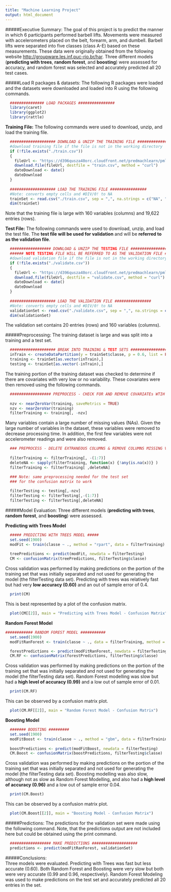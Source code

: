 ```yaml
---
title: "Machine Learning Project"
output: html_document
---
```


#####Executive Summary:
The goal of this project is to predict the manner in which 6 participants performed barbell lifts.  Movements were measured with accelerometers placed on the belt, forearm, arm, and dumbell.  Barbell lifts were separated into five classes (class A-E) based on these measurements.  These data were originally obtained from the following website <http://groupware.les.inf.puc-rio.br/har>.  Three different models (**predicting with trees**, **random forest**, and **boosting**) were assessed for accuracy, and random forest was selected and accurately predicted all 20 test cases.


#####Load R packages & datasets:
The following R packages were loaded and the datasets were downloaded and loaded into R using the following commands.

```r
  ############### LOAD PACKAGES ################
  library(caret)
  library(ggplot2)
  library(rattle)
```


**Training File:**  The following commands were used to download, unzip, and load the training file.
```r
  #################### DOWNLOAD & UNZIP THE TRAINING FILE ################
  #download training file if the file is not in the working directory
  if (!file.exists("./train.csv"))
  {
    fileUrl <- "https://d396qusza40orc.cloudfront.net/predmachlearn/pml-training.csv"
    download.file(fileUrl, destfile = "train.csv", method = "curl")
    dateDownload <- date()
    dateDownload  
  }
  
  #################### LOAD THE TRAINING FILE ################
  #Note: converts empty cells and #DIV/0! to NA
  trainSet <- read.csv("./train.csv", sep = ",", na.strings = c("NA", "", "#DIV/0!"),header = TRUE)
  dim(trainSet)
```

Note that the training file is large with 160 variables (columns) and 19,622 entries (rows).

**Test File:** The following commands were used to download, unzip, and load the test file.  The **test file will be used for validation** and will be **referred to as the validation file**.
```r
  ################## DOWNLOAD & UNZIP THE TESTING FILE ####################
  ###### NOTE TESTING FILE WILL BE REFERRED TO AS THE VALIDATION FILE ######
  #download validation file if the file is not in the working directory
  if (!file.exists("./validate.csv"))
  {
    fileUrl <- "https://d396qusza40orc.cloudfront.net/predmachlearn/pml-testing.csv"
    download.file(fileUrl, destfile = "validate.csv", method = "curl")
    dateDownload <- date()
    dateDownload  
  }
  
  #################### LOAD THE VALIDATION FILE ################
  #Note: converts empty cells and #DIV/0! to NA
  validationSet <- read.csv("./validate.csv", sep = ",", na.strings = c("NA", "", "#DIV/0!"),header = TRUE)
  dim(validationSet)
```

The validation set contains 20 entries (rows) and 160 variables (columns).

#####Preprocessing:
The training dataset is large and was split into a training and a test set.  
```r
  #################### BREAK INTO TRAINING & TEST SETS ############################
  inTrain <- createDataPartition(y = trainSet$classe, p = 0.6, list = FALSE)
  training <- trainSet[as.vector(inTrain),]
  testing <- trainSet[as.vector(-inTrain),]
```


The training portion of the training dataset was checked to determine if there are covariates with very low or no variability.  These covariates were then removed using the following commands.
```r
  ################## PREPROCESS - CHECK FOR AND REMOVE COVARIATEs WTIH NO VARIABILITY ################
  
  nzv <- nearZeroVar(training, saveMetrics = TRUE)
  nzv <- nearZeroVar(training)
  filterTraining <- training[, -nzv]
```


Many variables contain a large number of missing values (NAs).  Given the large number of variables in the dataset, these variables were removed to decrease processing time. In addition, the first few variables were not accelerometer readings and were also removed.
```r
  ### PREPROCESS - DELETE EXTRANEOUS COLUMNS & REMOVE COLUMNS MISSING VALUES (NAs) THAT WILL BREAK CM ####
  
  filterTraining <- filterTraining[, -(1:7)]
  deleteNA <- sapply(filterTraining, function(x) {!any(is.na(x))} )
  filterTraining <- filterTraining[ ,deleteNA]

  ### Note: same preprocessing needed for the test set 
  ### for the confusion matrix to work
  
  filterTesting <- testing[,-nzv]
  filterTesting <- filterTesting[,-(1:7)]
  filterTesting <- filterTesting[,deleteNA]
```


#####Model Evaluation:
Three different models (**predicting with trees**, **random forest**, and **boosting**) were assessed.

**Predicting with Trees Model**
```r
  ##### PREDICTING WITH TREES MODEL #####
  set.seed(1900)
  modFit <- train(classe ~ ., method = "rpart", data = filterTraining)
  
  treePredictions <- predict(modFit, newdata = filterTesting)
  CM <- confusionMatrix(treePredictions, filterTesting$classe)  
```

Cross validation was performed by making predictions on the portion of the training set that was initially separated and not used for generating the model (the filterTesting data set).  Predicting with trees was relatively fast but had very **low accuracy (0.60)** and an out of sample error of 0.4.  
```r
  print(CM)
```

This is best represented by a plot of the confusion matrix.
```r
  plot(CM[[2]], main = "Predicting with Trees Model - Confusion Matrix")
```

**Random Forest Model**
```r
############ RANDOM FOREST MODEL ###########
  set.seed(1900)
  modFitRanForest <- train(classe ~ ., data = filterTraining, method = "rf")

  forestPredictions <- predict(modFitRanForest, newdata = filterTesting)
  CM.RF <- confusionMatrix(forestPredictions, filterTesting$classe)
```

Cross validation was performed by making predictions on the portion of the training set that was initially separated and not used for generating the model (the filterTesting data set).  Random Forest modelling was slow but had a **high level of accuracy (0.99)** and a low out of sample error of 0.01.
```r
  print(CM.RF)
```

This can be observed by a confusion matrix plot.
```r
  plot(CM.RF[[2]], main = "Random Forest Model - Confusion Matrix")
```

**Boosting Model**
```r
  ####### BOOSTING #########
  set.seed(1900)
  modFitBoost <- train(classe ~ ., method = "gbm", data = filterTraining, verbose = FALSE)
  
  boostPredictions <- predict(modFitBoost, newdata = filterTesting)
  CM.Boost <- confusionMatrix(boostPredictions, filterTesting$classe)
```

Cross validation was performed by making predictions on the portion of the training set that was initially separated and not used for generating the model (the filterTesting data set).  Boosting modelling was also slow, although not as slow as Random Forest Modelling, and also had a **high level of accuracy (0.96)** and a low out of sample error 0.04.
```r
  print(CM.Boost)
```

This can be observed by a confusion matrix plot.
```r
  plot(CM.Boost[[2]], main = "Boosting Model - Confusion Matrix")
```

#####Predictions: 
The predictions for the validation set were made using the following command.  Note, that the predictions output are not included here but could be obtained using the print command.
```r
  ################## MAKE PREDICTIONS ####################
  predictions <- predict(modFitRanForest, validationSet)
```

#####Conclusions:  
Three models were evaluated.  Predicting with Trees was fast but less accurate (0.60).  Both Random Forest and Boosting were very slow but both were very accurate (0.99 and 0.96, respectively).  Random Forest Modeling was used to make predictions on the test set and accurately predicted all 20 entries in the set.
